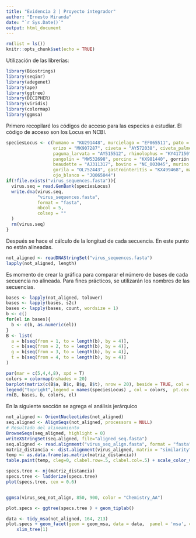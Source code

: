 ```yaml
---
title: "Evidencia 2 | Proyecto integrador"
author: "Ernesto Miranda"
date: "`r Sys.Date()`"
output: html_document
---
```


```r
rm(list = ls())
knitr::opts_chunk$set(echo = TRUE)
```

Utilización de las librerías:
```r
library(Biostrings)
library(seqinr)
library(adegenet)
library(ape)
library(ggtree)
library(DECIPHER)
library(viridis)
library(colormap)
library(ggmsa)
```


Primero recopilaré los códigos de acceso para las especies a estudiar. El código de acceso son los Locus en NCBI. 
```r
speciesLocus <- c(humano = "KU291448", murcielago = "EF065511", pato = "JF705860", faisan = "MK423876", 
                  erizo = "MK907287", civeta = "AY572038", civeta_palmeras = "AY613948",
                  paguma_larvata = "AY515512", rhinolophus = "KY417150", perro = "ON248600",
                  pangolin = "MW532698", porcino = "KX981440", gorrión = "NC_016992",
                  beaudette = "AJ311317", bovino = "NC_003045", murino = "NC_001846",
                  gorila = "OL752443", gastrointeritis = "KX499468", mareca = "NC_016995",
                  ojo_blanco = "JQ065044")
if(!file.exists("virus_sequences.fasta")){
  virus.seq = read.GenBank(speciesLocus)
  write.dna(virus.seq,
            "virus_sequences.fasta",
            format = "fasta",
            nbcol = 5,
            colsep = ""
  )
  rm(virus.seq)
}
```
Después se hace el cálculo de la longitud de cada secuencia. En este punto no están alineadas.
```r
not_aligned <- readDNAStringSet("virus_sequences.fasta") 
lapply(not_aligned, length)
```
Es momento de crear la gráfica para comparar el número de bases de cada secuencia no alineada. Para fines prácticos, se utilizarán los nombres de las secuencias.
```r
bases <- lapply(not_aligned, tolower)
bases <- lapply(bases, s2c)
bases <- lapply(bases, count, wordsize = 1)
b <- c()
for(el in bases){
  b <- c(b, as.numeric(el))
}
B <- list(
  a = b[seq(from = 1, to = length(b), by = 4)],
  c = b[seq(from = 2, to = length(b), by = 4)],
  g = b[seq(from = 3, to = length(b), by = 4)],
  t = b[seq(from = 4, to = length(b), by = 4)]
)

par(mar = c(5,4,4,8), xpd = T)
colors = colormap(nshades = 20)
barplot(matrix(c(B$a, B$c, B$g, B$t), nrow = 20), beside = TRUE, col = colors, las =2, names.arg = c("A", "C", "G", "T"), ylab = "Frecuencia", xlab = "Bases", main = "Bases nitrogenadas de secuencias")
legend("topright",legend = names(speciesLocus) , col = colors,  pt.cex = 1, pch = 15 , cex = 1, inset = c(-0.3,-0.2))
rm(B, bases, b, colors, el)
```

En la siguiente sección se agrega el análisis jerárquico

```r
not_aligned <- OrientNucleotides(not_aligned)
seq.aligned <- AlignSeqs(not_aligned, processors = NULL)
# Resultado del alineamiento
BrowseSeqs(seq_aligned, highlight = 0)
writeXStringSet(seq.aligned, file="aligned_seq.fasta")
seq.aligned <- read.alignment("virus_seq_align.fasta", format = "fasta")
matriz_distancia <- dist.alignment(virus_aligned, matrix = "similarity")
temp <- as.data.frame(as.matrix(matriz_distancia))
table.paint(temp, cleg=0, clabel.row=.5, clabel.col=.5) + scale_color_viridis()

specs.tree <- nj(matriz_distancia)
specs.tree <- ladderize(specs.tree)
plot(specs.tree, cex = 0.6)


ggmsa(virus_seq_not_align, 850, 900, color = "Chemistry_AA")

plot.specs <- ggtree(specs.tree ) + geom_tiplab()

data <- tidy_msa(not_aligned, 164, 213)
plot.specs + geom_facet(geom = geom_msa, data = data,  panel = 'msa', color = "Chemistry_AA") +
    xlim_tree(1)
```

